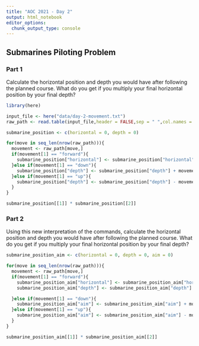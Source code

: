 ```yaml
---
title: "AOC 2021 - Day 2"
output: html_notebook
editor_options: 
  chunk_output_type: console
---
```


## Submarines Piloting Problem

### Part 1

Calculate the horizontal position and depth you would have after following the planned course. What do you get if you multiply your final horizontal position by your final depth?

```r

library(here)

input_file <- here("data/day-2-movement.txt")
raw_path <- read.table(input_file,header = FALSE,sep = " ",col.names = c("Movement","Amount"))

submarine_position <- c(horizontal = 0, depth = 0)

for(move in seq_len(nrow(raw_path))){
  movement <- raw_path[move,]
  if(movement[1] == "forward"){
    submarine_position["horizontal"] <- submarine_position["horizontal"] + movement[2]
  }else if(movement[1] == "down"){
    submarine_position["depth"] <- submarine_position["depth"] + movement[2]
  }else if(movement[1] == "up"){
    submarine_position["depth"] <- submarine_position["depth"] - movement[2]
  }
}

submarine_position[[1]] * submarine_position[[2]]

```

### Part 2

Using this new interpretation of the commands, calculate the horizontal position and depth you would have after following the planned course. What do you get if you multiply your final horizontal position by your final depth?

```r

submarine_position_aim <- c(horizontal = 0, depth = 0, aim = 0)

for(move in seq_len(nrow(raw_path))){
  movement <- raw_path[move,]
  if(movement[1] == "forward"){
    submarine_position_aim["horizontal"] <- submarine_position_aim["horizontal"] + movement[2]
    submarine_position_aim["depth"] <- submarine_position_aim["depth"] + (submarine_position_aim["aim"] * movement[2])

  }else if(movement[1] == "down"){
    submarine_position_aim["aim"] <- submarine_position_aim["aim"] + movement[2]
  }else if(movement[1] == "up"){
    submarine_position_aim["aim"] <- submarine_position_aim["aim"] - movement[2]
  }
}

submarine_position_aim[[1]] * submarine_position_aim[[2]]

```